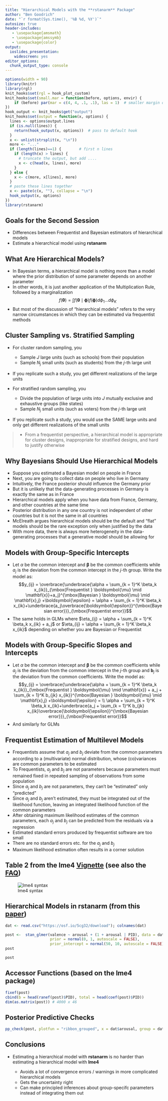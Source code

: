 ```yaml
---
title: "Hierarchical Models with the **rstanarm** Package"
author: "Ben Goodrich"
date: "`r format(Sys.time(), '%B %d, %Y')`"
autosize: true
header-includes:
   - \usepackage{amsmath}
   - \usepackage{amssymb}
   - \usepackage{color}
output:
  ioslides_presentation:
    widescreen: yes
editor_options: 
  chunk_output_type: console
---
```

<style type="text/css">
slides > slide:not(.nobackground):after {
  content: '';
}
</style>

```r
options(width = 90)
library(knitr)
library(rgl)
knit_hooks$set(rgl = hook_plot_custom)
knit_hooks$set(small.mar = function(before, options, envir) {
    if (before) par(mar = c(4, 4, .1, .1), las = 1)  # smaller margin on top and right
})
hook_output <- knit_hooks$get("output")
knit_hooks$set(output = function(x, options) {
  lines <- options$output.lines
  if (is.null(lines)) {
    return(hook_output(x, options))  # pass to default hook
  }
  x <- unlist(strsplit(x, "\n"))
  more <- "..."
  if (length(lines)==1) {        # first n lines
    if (length(x) > lines) {
      # truncate the output, but add ....
      x <- c(head(x, lines), more)
    }
  } else {
    x <- c(more, x[lines], more)
  }
  # paste these lines together
  x <- paste(c(x, ""), collapse = "\n")
  hook_output(x, options)
})
library(rstanarm)
```

## Goals for the Second Session

* Differences between Frequentist and Bayesian estimators of hierarchical models
* Estimate a hierarchical model using **rstanarm**

## What Are Hierarchical Models?

* In Bayesian terms, a hierarchical model is nothing more than a model where the prior distribution
  of some parameter depends on another parameter
* In other words, it is just another application of the Multiplication Rule, followed by a marginalization
$$f\left(\boldsymbol{\theta}\right) = \int f\left(\boldsymbol{\theta} \mid \boldsymbol{\phi}\right)
  f\left(\boldsymbol{\phi}\right) d\phi_1 \dots d\phi_K$$
* But most of the discussion of "hierarchical models" refers to the very narrow circumstances
  in which they can be estimated via frequentist methods

## Cluster Sampling vs. Stratified Sampling

* For cluster random sampling, you

  * Sample $J$ large units (such as schools) from their population
  * Sample $N_j$ small units (such as students) from the $j$-th large unit

* If you replicate such a study, you get different realizations of the large units
* For stratified random sampling, you

  * Divide the population of large units into $J$ mutually exclusive and exhaustive groups (like states)
  * Sample $N_j$ small units (such as voters) from the $j$-th large unit

* If you replicate such a study, you would use the SAME large units and only
  get different realizations of the small units
  
>- From a frequentist perspective, a hierarchical model is appropriate for 
  cluster designs, inappropriate for stratified designs, and hard to justify otherwise

## Why Bayesians Should Use Hierarchical Models

* Suppose you estimated a Bayesian model on people in France
* Next, you are going to collect data on people who live in Germany
* Intuitively, the France posterior should influence the Germany prior
* But it is unlikely that the data-generating processes in Germany is exactly the
  same as in France
* Hierarchical models apply when you have data from France, Germany, and other
  countries at the same time
* Posterior distribution in any one country is not independent of other countries
  but it is not the same in all countries
* McElreath argues hierarchical models should be the default and "flat" models
  should be the rare exception only when justified by the data
* With more data, there is always more heterogeneity in the data-generating processes
  that a generative model should be allowing for

## Models with Group-Specific Intercepts

- Let $\alpha$ be the common intercept and $\boldsymbol{\beta}$ be the common coefficients while
  $a_j$ is the deviation from the common intercept in the $j$-th group. Write the model as:
$$y_{ij} = \overbrace{\underbrace{\alpha + \sum_{k = 1}^K \beta_k x_{ik}}_{\mbox{Frequentist }
\boldsymbol{\mu} \mid \mathbf{x}}+a_j}^{\mbox{Bayesian } \boldsymbol{\mu} \mid \mathbf{x},j} +\boldsymbol{\epsilon} = \alpha + \sum_{k = 1}^K \beta_k x_{ik}+\underbrace{a_j\overbrace{\boldsymbol{\epsilon}}^{\mbox{Bayesian error}}}_{\mbox{Frequentist error}}$$
- The same holds in GLMs where $\eta_{ij} = \alpha + \sum_{k = 1}^K \beta_k x_{ik} + a_j$ 
  or $\eta_{ij} = \alpha + \sum_{k = 1}^K \beta_k x_{ik}$ depending on whether you are
  Bayesian or Frequentist
  
## Models with Group-Specific Slopes and Intercepts
  
- Let $\alpha$ be the common intercept and $\boldsymbol{\beta}$ be the common coefficients while
  $a_j$ is the deviation from the common intercept in the $j$-th group and $\mathbf{b}_j$ is
  the deviation from the common coefficients. Write the model as:
$$y_{ij} = \overbrace{\underbrace{\alpha + \sum_{k = 1}^K \beta_k x_{ik}}_{\mbox{Frequentist }
\boldsymbol{\mu} \mid \mathbf{x}} + a_j + \sum_{k = 1}^K b_{jk} x_{ik}}^{\mbox{Bayesian } \boldsymbol{\mu} \mid \mathbf{x},j} +\boldsymbol{\epsilon} = \\ \alpha + \sum_{k = 1}^K \beta_k x_{ik}+\underbrace{a_j + \sum_{k = 1}^K b_{jk} x_{ik}\overbrace{\boldsymbol{\epsilon}}^{\mbox{Bayesian error}}}_{\mbox{Frequentist error}}$$
- And similarly for GLMs

## Frequentist Estimation of Multilevel Models

- Frequentists assume that $a_j$ and $b_j$ deviate from the common parameters according
  to a (multivariate) normal distribution, whose (co)variances are common parameters
  to be estimated
- To Frequentists, $a_j$ and $b_j$ are not parameters because parameters must remained
  fixed in repeated sampling of observations from some population
- Since $a_j$ and $b_j$ are not parameters, they can't be "estimated" only "predicted"
- Since $a_j$ and $b_j$ aren't estimated, they must be integrated out of
  the likelihood function, leaving an integrated likelihood function of the common
  parameters
- After obtaining maximum likelihood estimates of the common parameters, each
  $a_j$ and $b_j$ can be predicted from the residuals via a regression
- Estimated standard errors produced by frequentist software are too small
- There are no standard errors etc. for the $a_j$ and $b_j$
- Maximum likelihood estimation often results in a corner solution

## Table 2 from the **lme4** [Vignette](https://www.jstatsoft.org/article/view/v067i01/0) (see also the [FAQ](https://bbolker.github.io/mixedmodels-misc/glmmFAQ.html#model-specification))

![lme4 syntax](lme4Syntax.png)

## Hierarchical Models in **rstanarm** (from this [paper](http://www.tqmp.org/RegularArticles/vol14-2/p099/p099.pdf))

```r
dat <- read.csv("https://osf.io/5cg32/download"); colnames(dat)
```

```r
post <-  stan_glmer(valence ~ arousal + (1 + arousal | PID), data = dat,
                    prior = normal(0, 1, autoscale = FALSE), 
                    prior_intercept = normal(50, 10, autoscale = FALSE))
post
```
<div class="columns-2">
```r
post
```
</div>

## Accessor Functions (based on the **lme4** package)

```r
fixef(post)
cbind(b = head(ranef(post)$PID), total = head(coef(post)$PID))
dim(as.matrix(post)) # 4000 x 46
```

## Posterior Predictive Checks

```r
pp_check(post, plotfun = "ribbon_grouped", x = dat$arousal, group = dat$PID)
```

## Conclusions

* Estimating a hierarchical model with **rstanarm** is no harder than estimating
  a hierarchical model with **lme4**

    * Avoids a lot of convergence errors / warnings in more complicated hierarchical models
    * Gets the uncertainty right
    * Can make principled inferences about group-specifc parameters instead of integrating them out

    